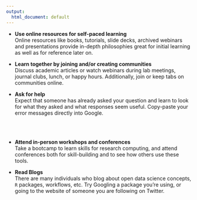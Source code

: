 ```yaml
---
output:
  html_document: default
---
```


 - **Use online resources for self-paced learning**  
Online resources like books, tutorials, slide decks, archived webinars and presentations provide in-depth philosophies great for initial learning as well as for reference later on. 

- **Learn together by joining and/or creating communities**  
Discuss academic articles or watch webinars during lab meetings, journal clubs, lunch, or happy hours.
Additionally, join or keep tabs on communities online.

- **Ask for help**  
Expect that someone has already asked your question and learn to look for what they asked and what responses seem useful. Copy-paste your error messages directly into Google.  

<br>
<br>

- **Attend in-person workshops and conferences**  
Take a bootcamp to learn skills for research computing, and attend conferences both for skill-building and to see how others use these tools.  

- **Read Blogs**  
There are many individuals who blog about open data science concepts, `R` packages, workflows, etc. Try Googling a package you’re using, or going to the website of someone you are following on Twitter.

<br>


